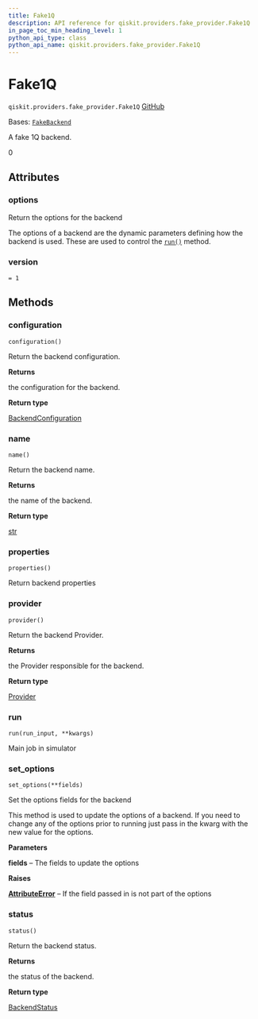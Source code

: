 ```yaml
---
title: Fake1Q
description: API reference for qiskit.providers.fake_provider.Fake1Q
in_page_toc_min_heading_level: 1
python_api_type: class
python_api_name: qiskit.providers.fake_provider.Fake1Q
---
```


# Fake1Q

<span id="qiskit.providers.fake_provider.Fake1Q" />

`qiskit.providers.fake_provider.Fake1Q` [GitHub](https://github.com/qiskit/qiskit/tree/stable/0.45/qiskit/providers/fake_provider/fake_1q.py "view source code")

Bases: [`FakeBackend`](providers_fake_provider#qiskit.providers.fake_provider.FakeBackend "qiskit.providers.fake_provider.fake_backend.FakeBackend")

A fake 1Q backend.

0

## Attributes

<span id="qiskit.providers.fake_provider.Fake1Q.options" />

### options

Return the options for the backend

The options of a backend are the dynamic parameters defining how the backend is used. These are used to control the [`run()`](#qiskit.providers.fake_provider.Fake1Q.run "qiskit.providers.fake_provider.Fake1Q.run") method.

<span id="qiskit.providers.fake_provider.Fake1Q.version" />

### version

`= 1`

## Methods

### configuration

<span id="qiskit.providers.fake_provider.Fake1Q.configuration" />

`configuration()`

Return the backend configuration.

**Returns**

the configuration for the backend.

**Return type**

[BackendConfiguration](qiskit.providers.models.BackendConfiguration "qiskit.providers.models.BackendConfiguration")

### name

<span id="qiskit.providers.fake_provider.Fake1Q.name" />

`name()`

Return the backend name.

**Returns**

the name of the backend.

**Return type**

[str](https://docs.python.org/3/library/stdtypes.html#str "(in Python v3.12)")

### properties

<span id="qiskit.providers.fake_provider.Fake1Q.properties" />

`properties()`

Return backend properties

### provider

<span id="qiskit.providers.fake_provider.Fake1Q.provider" />

`provider()`

Return the backend Provider.

**Returns**

the Provider responsible for the backend.

**Return type**

[Provider](qiskit.providers.Provider "qiskit.providers.Provider")

### run

<span id="qiskit.providers.fake_provider.Fake1Q.run" />

`run(run_input, **kwargs)`

Main job in simulator

### set\_options

<span id="qiskit.providers.fake_provider.Fake1Q.set_options" />

`set_options(**fields)`

Set the options fields for the backend

This method is used to update the options of a backend. If you need to change any of the options prior to running just pass in the kwarg with the new value for the options.

**Parameters**

**fields** – The fields to update the options

**Raises**

[**AttributeError**](https://docs.python.org/3/library/exceptions.html#AttributeError "(in Python v3.12)") – If the field passed in is not part of the options

### status

<span id="qiskit.providers.fake_provider.Fake1Q.status" />

`status()`

Return the backend status.

**Returns**

the status of the backend.

**Return type**

[BackendStatus](qiskit.providers.models.BackendStatus "qiskit.providers.models.BackendStatus")

